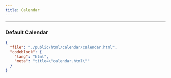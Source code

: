 ```yaml
---
title: Calendar
---
```


---


### Default Calendar

<CodePreviewer src="/html/calendar/calendar.html" />

```json doc-gen:file
{
  "file": "./public/html/calendar/calendar.html",
  "codeblock": {
    "lang": "html",
    "meta": "title=\"calendar.html\""
  }
}
```

